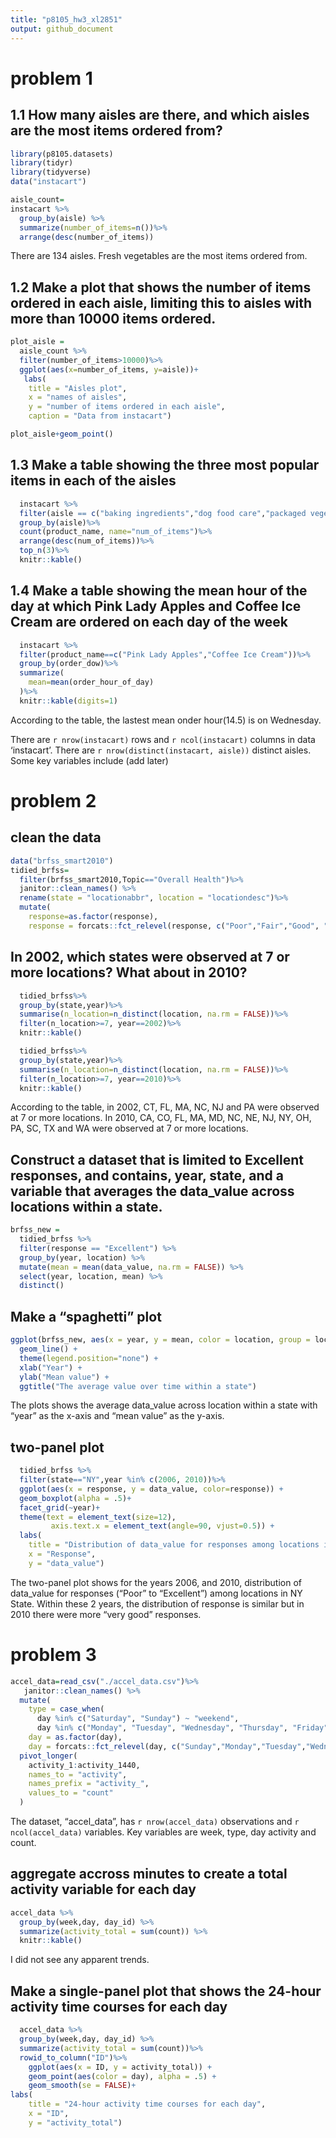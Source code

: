 ```yaml
---
title: "p8105_hw3_xl2851"
output: github_document
---
```

# problem 1
## 1.1 How many aisles are there, and which aisles are the most items ordered from?
```r
library(p8105.datasets)
library(tidyr)
library(tidyverse)
data("instacart")

```

```r
aisle_count=
instacart %>%
  group_by(aisle) %>%
  summarize(number_of_items=n())%>%
  arrange(desc(number_of_items))
```

There are 134 aisles. Fresh vegetables are the most items ordered from.

## 1.2 Make a plot that shows the number of items ordered in each aisle, limiting this to aisles with more than 10000 items ordered.
```r
plot_aisle =
  aisle_count %>%
  filter(number_of_items>10000)%>%
  ggplot(aes(x=number_of_items, y=aisle))+
   labs(
    title = "Aisles plot",
    x = "names of aisles",
    y = "number of items ordered in each aisle",
    caption = "Data from instacart")

plot_aisle+geom_point()
```

## 1.3 Make a table showing the three most popular items in each of the aisles
```r
  instacart %>%
  filter(aisle == c("baking ingredients","dog food care","packaged vegetables fruits"))%>%
  group_by(aisle)%>%
  count(product_name, name="num_of_items")%>%
  arrange(desc(num_of_items))%>%
  top_n(3)%>%
  knitr::kable()
```

## 1.4 Make a table showing the mean hour of the day at which Pink Lady Apples and Coffee Ice Cream are ordered on each day of the week
```r
  instacart %>%
  filter(product_name==c("Pink Lady Apples","Coffee Ice Cream"))%>%
  group_by(order_dow)%>%
  summarize(
    mean=mean(order_hour_of_day)
  )%>%
  knitr::kable(digits=1)
```

According to the table, the lastest mean onder hour(14.5) is on Wednesday.

There are `r nrow(instacart)` rows and `r ncol(instacart)` columns in data 'instacart'.
There are `r nrow(distinct(instacart, aisle))` distinct aisles. 
Some key variables include (add later)

# problem 2
## clean the data
```r
data("brfss_smart2010")
tidied_brfss=
  filter(brfss_smart2010,Topic=="Overall Health")%>%
  janitor::clean_names() %>%
  rename(state = "locationabbr", location = "locationdesc")%>%
  mutate(
    response=as.factor(response),
    response = forcats::fct_relevel(response, c("Poor","Fair","Good", "Very good","Excellent")))

```

## In 2002, which states were observed at 7 or more locations? What about in 2010?
```r
  tidied_brfss%>%
  group_by(state,year)%>%
  summarise(n_location=n_distinct(location, na.rm = FALSE))%>%
  filter(n_location>=7, year==2002)%>%
  knitr::kable()

  tidied_brfss%>%
  group_by(state,year)%>%
  summarise(n_location=n_distinct(location, na.rm = FALSE))%>%
  filter(n_location>=7, year==2010)%>%
  knitr::kable()
```

According to the table, in 2002, CT, FL, MA, NC, NJ and PA were observed at 7 or more locations. In 2010, CA, CO, FL, MA, MD, NC, NE, NJ, NY, OH, PA, SC, TX and WA were observed at 7 or more locations.

## Construct a dataset that is limited to Excellent responses, and contains, year, state, and a variable that averages the data_value across locations within a state. 

```r
brfss_new =
  tidied_brfss %>% 
  filter(response == "Excellent") %>% 
  group_by(year, location) %>% 
  mutate(mean = mean(data_value, na.rm = FALSE)) %>%
  select(year, location, mean) %>% 
  distinct() 
```

## Make a “spaghetti” plot 
```r
ggplot(brfss_new, aes(x = year, y = mean, color = location, group = location))+
  geom_line() +
  theme(legend.position="none") +
  xlab("Year") +
  ylab("Mean value") +
  ggtitle("The average value over time within a state")
```

The plots shows the average data_value across location within a state with "year" as the x-axis and "mean value" as the y-axis.

## two-panel plot
```r
  tidied_brfss %>%
  filter(state=="NY",year %in% c(2006, 2010))%>%
  ggplot(aes(x = response, y = data_value, color=response)) +
  geom_boxplot(alpha = .5)+
  facet_grid(~year)+
  theme(text = element_text(size=12),
         axis.text.x = element_text(angle=90, vjust=0.5)) +
  labs(
    title = "Distribution of data_value for responses among locations in NY State",
    x = "Response",
    y = "data_value")
```

The two-panel plot shows for the years 2006, and 2010, distribution of data_value for responses (“Poor” to “Excellent”) among locations in NY State. Within these 2 years, the distribution of response is similar but in 2010 there were more "very good" responses.

# problem 3
```r
accel_data=read_csv("./accel_data.csv")%>%
   janitor::clean_names() %>%
  mutate(
    type = case_when(
      day %in% c("Saturday", "Sunday") ~ "weekend",
      day %in% c("Monday", "Tuesday", "Wednesday", "Thursday", "Friday") ~ "weekday", TRUE~""),
    day = as.factor(day),
    day = forcats::fct_relevel(day, c("Sunday","Monday","Tuesday","Wednesday","Thursday", "Friday", "Saturday"))) %>% 
  pivot_longer(
    activity_1:activity_1440,
    names_to = "activity",
    names_prefix = "activity_",
    values_to = "count"
  )
```

The dataset, "accel_data", has `r nrow(accel_data)` observations and `r ncol(accel_data)` variables. Key variables are week, type, day activity and count.

## aggregate accross minutes to create a total activity variable for each day
```r
accel_data %>% 
  group_by(week,day, day_id) %>%
  summarize(activity_total = sum(count)) %>% 
  knitr::kable()
```

I did not see any apparent trends.

## Make a single-panel plot that shows the 24-hour activity time courses for each day 
```r
  accel_data %>% 
  group_by(week,day, day_id) %>%
  summarize(activity_total = sum(count))%>%
  rowid_to_column("ID")%>%
    ggplot(aes(x = ID, y = activity_total)) +
    geom_point(aes(color = day), alpha = .5) +
    geom_smooth(se = FALSE)+
labs(
    title = "24-hour activity time courses for each day",
    x = "ID",
    y = "activity_total")
```